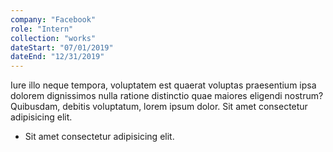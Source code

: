 ```yaml
---
company: "Facebook"
role: "Intern"
collection: "works"
dateStart: "07/01/2019"
dateEnd: "12/31/2019"
---
```


Iure illo neque tempora, voluptatem est quaerat voluptas praesentium ipsa dolorem dignissimos nulla ratione distinctio quae maiores eligendi nostrum? Quibusdam, debitis voluptatum, lorem ipsum dolor. Sit amet consectetur adipisicing elit.

- Sit amet consectetur adipisicing elit.
